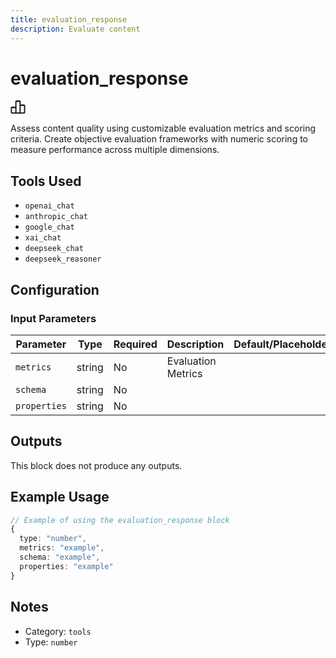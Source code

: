 ```yaml
---
title: evaluation_response
description: Evaluate content
---
```



# evaluation_response

<BlockInfoCard 
  type="number"
  color="#4D5FFF"
  category="tools"
/>

<div className="not-prose my-6 flex justify-center"><svg
      {...props}
      width="24"
      height="22"
      viewBox="0 0 24 22"
      fill="none"
      xmlns="http://www.w3.org/2000/svg"
    >
      <path
        d="M14.4 0C14.9139 0 15.4067 0.2107 15.7678 0.5858C16.1289 0.9609 16.3334 1.4696 16.3334 2V6.5H21.6C22.1139 6.5 22.6067 6.7107 22.9678 7.0858C23.3289 7.4609 23.5334 7.9696 23.5334 8.5V19.2C23.5334 19.7304 23.3289 20.2391 22.9678 20.6142C22.6067 20.9893 22.1139 21.2 21.6 21.2H2.4C1.8861 21.2 1.3933 20.9893 1.0322 20.6142C0.6711 20.2391 0.4666 19.7304 0.4666 19.2V12C0.4666 11.4696 0.6711 10.9609 1.0322 10.5858C1.3933 10.2107 1.8861 10 2.4 10H7.6666V2C7.6666 1.4696 7.8711 0.9609 8.2322 0.5858C8.5933 0.2107 9.0861 0 9.6 0H14.4ZM14.4 2.4H9.6V19.2H14.4V2.4ZM21.6 8.9H16.3334V19.2H21.6V8.9ZM7.6666 12.5H2.4V19.2H7.6666V12.5Z"
        fill="currentColor"
      />
    </svg></div>

Assess content quality using customizable evaluation metrics and scoring criteria. Create objective evaluation frameworks with numeric scoring to measure performance across multiple dimensions.

## Tools Used

- `openai_chat`
- `anthropic_chat`
- `google_chat`
- `xai_chat`
- `deepseek_chat`
- `deepseek_reasoner`

## Configuration

### Input Parameters

| Parameter | Type | Required | Description | Default/Placeholder |
| --------- | ---- | -------- | ----------- | ------------------ |
| `metrics` | string | No | Evaluation Metrics |  |
| `schema` | string | No |  |  |
| `properties` | string | No |  |  |



## Outputs

This block does not produce any outputs.

## Example Usage

```typescript
// Example of using the evaluation_response block
{
  type: "number",
  metrics: "example",
  schema: "example",
  properties: "example"
}
```

## Notes

- Category: `tools`
- Type: `number`
